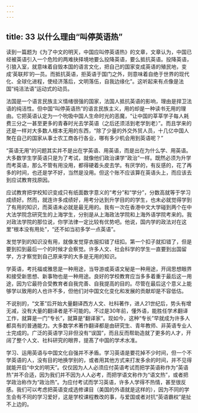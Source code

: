 ```yaml
---
---
---
```

title: 33 以什么理由“叫停英语热”
---




读到一篇题为《为了中文的明天，中国应叫停英语热》的文章，文章认为，中国已经被英语引入一个危险的两难抉择境地要么投降英语，要么抵抗英语。投降英语，引狼入室，就意味着自毁本国的语言文化，把自己的国家变成英语的殖民地，变成‘英联邦’的—员。而抵抗英语，拒英语于国门之外，则意味着自绝于世界的现代化、全球化进程，使经济落后，文明落伍，自我边缘化”。这听起来有点像是法国“纯洁法语”运动式的动员。

法国是一个语言民族主义情绪很强的国家，法国人抵抗英语的影响，理由是捍卫法语的纯洁性。但中国“叫停英语热”的语言民族主义，用的却是一种读书无用的理由。它把英语认定为一个吮吸中国人生命时光的恶魔，“让中国的莘莘学子每人耗费三分之一甚至更多的青春时光去学英语（之后还须活到老学到老）”。而且学来的还是一样对大多数人根本无用的东西，“除了少量的外交外贸人员，十几亿中国人聚在自己的国家从事士农工商各行各业，哪有多少机会用到英语呢？”

“英语无用”的问题其实并不是出在学英语、用英语，而是出在为什么学、用英语。大多数学生学英语只是为了考试，就像他们政治课学“政治”一样。既然必须为升学而考英语，那么不管有用没用，都得硬着头皮去学。有厌学的，有反感的，花了再多的时间，也还是学不好，当然是没用。但这个账不应该算在英语头上，而应该去到应试教育找原因。

应试教育把学校知识变成只有纸面数字意义的“考分”和“学分”，分数高就等于学习成绩好。然而，就连许多成绩好，用考分达到升学目的的学生，也未必就觉得学到了有用的知识，而英语未必就是最无用的。我有一次在香港中文大学碰到两个在中大法学院念研究生的上海学生，分别是从上海政法学院和上海外语学院考来的。我对政法学院的那位说，你学法律一定比较有优势吧。他说，国内学的政法对在这里“根本没有用处”，“还不如当初多学一点英语”。

发觉学到的知识没有用，就像发觉穿衣服扣错了纽扣。第一个扣子就扣错了，但是要到扣到最后一个的时候才会察觉。许多人文、社会科学的学生一直要到出国留学，方才察觉到自己原来学的大多是无用的知识。

学英语，考托福或雅思是一种用途，当导游或英语文秘是一种用途，开阔思想眼界和接受新思想、新事物也是一种用途。良好的学校教育应当多多着重于最后这一用途，因为它最符合受教育者自我完善、自我提高的目的。尽管在最后这个意义上能够学以致用的人也许不多，但他们对中国文化变化和发展的贡献却是不容低估。

不说别的，“文革”后开始大量翻译西方人文、社科著作，进人21世纪后，势头有增无减，没有大量的翻译者是不可能的。不过是30年前，懂外语，能胜任学术翻译工作，就算是一门“专长”，就算是“翻译家”。现如今，这种“专长”早就成为许多人都具有的普通能力。大多数学术著作翻译都是由研究生、青年教师、非英语专业人士完成的。广泛的英语学习非但没有“误国”，而且反而帮助造就了更多的人才，开阔了整个人文、社科研究的眼界，提髙了中国的学术水准。

学习、运用英语与中国文化自强并不矛盾。学习英语是要花掉不少时间，但一个不学英语的人，没有目的地换学别的，或者用其他方式来打发多余的时间，并不见得就能开启“中文的明天”。仅仅因为人人必须应付英语考试而把学英语称作为“英语热”并不合适，因为我们并不因为人人必考，而把学语文称作为“语文热”，或者把学政治称作为“政治热”。为应付考试而学习英语，许多人学得不热情，甚至很反感。我们可以考虑把英语变成选修课目（美国的外语就是这样的），因为不同的学生会有不同的学习爱好，这是学校课程教改的事，与爱国或者对抗“英语霸权”是扯不上边的。